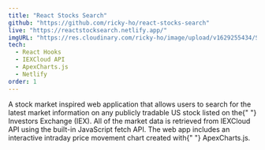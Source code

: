 ```yaml
---
title: "React Stocks Search"
github: "https://github.com/ricky-ho/react-stocks-search"
live: "https://reactstocksearch.netlify.app/"
imgURL: "https://res.cloudinary.com/ricky-ho/image/upload/v1629255434/Stocks%20Search/reactstocksearch_650w.png"
tech:
  - React Hooks
  - IEXCloud API
  - ApexCharts.js
  - Netlify
order: 1
---
```


<p>
  A stock market inspired web application that allows users to search for the
  latest market information on any publicly tradable US stock listed on the{" "}
  <span>Investors Exchange</span> (IEX). All of the market data is retrieved
  from <span>IEXCloud API</span> using the built-in JavaScript fetch API. The
  web app includes an interactive intraday price movement chart created with{" "}
  <span>ApexCharts.js</span>.
</p>
